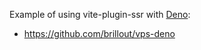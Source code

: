 Example of using vite-plugin-ssr with [Deno](https://deno.land/):
 - https://github.com/brillout/vps-deno
